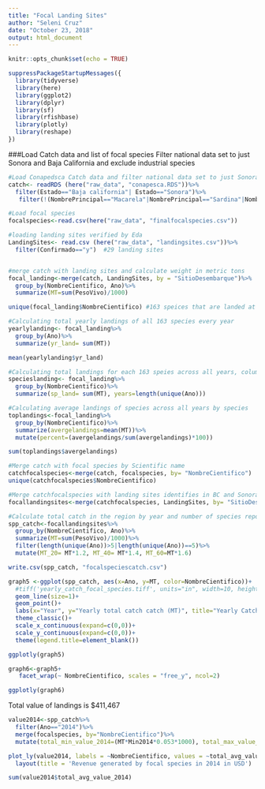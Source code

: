 ```yaml
---
title: "Focal Landing Sites"
author: "Seleni Cruz"
date: "October 23, 2018"
output: html_document
---
```


```r
knitr::opts_chunk$set(echo = TRUE)
```


```r
suppressPackageStartupMessages({
  library(tidyverse)
  library(here)
  library(ggplot2)
  library(dplyr)
  library(sf)
  library(rfishbase)
  library(plotly)
  library(reshape)
})
```

###Load Catch data and list of focal species
Filter national data set to just Sonora and Baja California and exclude industrial species 
```r
#Load Conapedsca Catch data and filter national data set to just Sonora and Baja California and exclude industrial species
catch<- readRDS (here("raw_data", "conapesca.RDS"))%>%
  filter(Estado=="Baja california"| Estado=="Sonora")%>%
   filter(!(NombrePrincipal=="Macarela"|NombrePrincipal=="Sardina"|NombrePrincipal=="Camaron"|NombrePrincipal=="Corvina"|NombrePrincipal=="Calamar"|NombrePrincipal=="Anchoveta"))

#Load focal species
focalspecies<-read.csv(here("raw_data", "finalfocalspecies.csv"))

#loading landing sites verified by Eda 
LandingSites<- read.csv (here("raw_data", "landingsites.csv"))%>%
  filter(Confirmado=="y")  #29 landing sites 


#merge catch with landing sites and calculate weight in metric tons 
focal_landing<-merge(catch, LandingSites, by = "SitioDesembarque")%>%
  group_by(NombreCientifico, Ano)%>% 
  summarize(MT=sum(PesoVivo)/1000)

unique(focal_landing$NombreCientifico) #163 speices that are landed at 29 landing sites in the MRI

#Calculating total yearly landings of all 163 species every year 
yearlylanding<- focal_landing%>%
  group_by(Ano)%>%
  summarize(yr_land= sum(MT))

mean(yearlylanding$yr_land)

#Calculating total landings for each 163 speies across all years, column years is the number of years for which data is available for that species    
specieslanding<- focal_landing%>%
  group_by(NombreCientifico)%>%
  summarize(sp_land= sum(MT), years=length(unique(Ano)))

#Calculating average landings of species across all years by species 
toplandings<-focal_landing%>%
  group_by(NombreCientifico)%>%
  summarize(avergelandings=mean(MT))%>%
  mutate(percent=(avergelandings/sum(avergelandings)*100))

sum(toplandings$avergelandings)

#Merge catch with focal species by Scientific name 
catchfocalspecies<-merge(catch, focalspecies, by= "NombreCientifico")
unique(catchfocalspecies$NombreCientifico)

#Merge catchfocalspecies with landing sites identifies in BC and Sonora 
focallandingsites<-merge(catchfocalspecies, LandingSites, by= "SitioDesembarque")

#Calculate total catch in the region by year and number of species reported in each year 
spp_catch<-focallandingsites%>%
  group_by(NombreCientifico, Ano)%>%
  summarize(MT=sum(PesoVivo)/1000)%>%
  filter(length(unique(Ano))>5|length(unique(Ano))==5)%>%
  mutate(MT_20= MT*1.2, MT_40= MT*1.4, MT_60=MT*1.6)

write.csv(spp_catch, "focalspeciescatch.csv")

```


```r

graph5 <-ggplot(spp_catch, aes(x=Ano, y=MT, color=NombreCientifico))+
  #tiff('yearly_catch_focal_species.tiff', units="in", width=10, height=5, res=300)+
  geom_line(size=1)+
  geom_point()+
  labs(x="Year", y="Yearly total catch catch (MT)", title="Yearly Catch of focal species after filtering by landing", subtitle= "2000-2015")+
  theme_classic()+
  scale_x_continuous(expand=c(0,0))+
  scale_y_continuous(expand=c(0,0))+
  theme(legend.title=element_blank())

ggplotly(graph5)


```



```r
graph6<-graph5+
   facet_wrap(~ NombreCientifico, scales = "free_y", ncol=2)

ggplotly(graph6)
```

Total value of landings is $411,467 

```r
value2014<-spp_catch%>%
  filter(Ano=="2014")%>%
  merge(focalspecies, by="NombreCientifico")%>%
  mutate(total_min_value_2014=(MT*Min2014*0.053*1000), total_max_value_2014=(MT*Max2014*0.053*1000), total_avg_value_2014=(MT*Average2014*0.053*1000), value_percent=(total_avg_value_2014/sum(total_avg_value_2014)*100))

plot_ly(value2014, labels = ~NombreCientifico, values = ~total_avg_value_2014, type = 'pie', showlegend=FALSE) %>%
  layout(title = 'Revenue generated by focal species in 2014 in USD')

sum(value2014$total_avg_value_2014)
```

